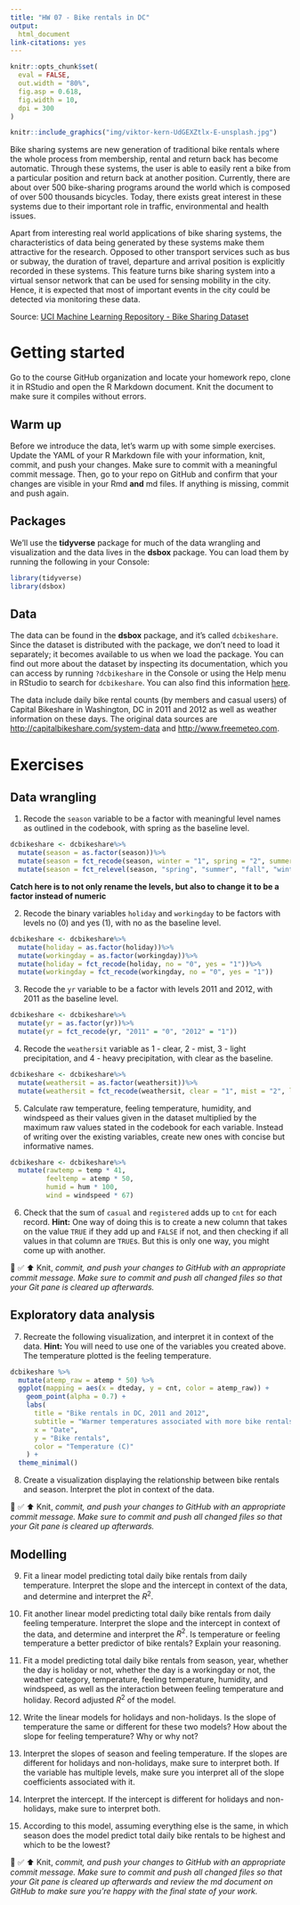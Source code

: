 ```yaml
---
title: "HW 07 - Bike rentals in DC"
output: 
  html_document
link-citations: yes
---
```


```r
knitr::opts_chunk$set(
  eval = FALSE,
  out.width = "80%",
  fig.asp = 0.618,
  fig.width = 10,
  dpi = 300
)
```

```r
knitr::include_graphics("img/viktor-kern-UdGEXZtlx-E-unsplash.jpg")
```

Bike sharing systems are new generation of traditional bike rentals where the whole process from membership, rental and return back has become automatic.
Through these systems, the user is able to easily rent a bike from a particular position and return back at another position.
Currently, there are about over 500 bike-sharing programs around the world which is composed of over 500 thousands bicycles.
Today, there exists great interest in these systems due to their important role in traffic, environmental and health issues.

Apart from interesting real world applications of bike sharing systems, the characteristics of data being generated by these systems make them attractive for the research.
Opposed to other transport services such as bus or subway, the duration of travel, departure and arrival position is explicitly recorded in these systems.
This feature turns bike sharing system into a virtual sensor network that can be used for sensing mobility in the city.
Hence, it is expected that most of important events in the city could be detected via monitoring these data.

Source: [UCI Machine Learning Repository - Bike Sharing Dataset](http://archive.ics.uci.edu/ml/datasets/Bike+Sharing+Dataset)

# Getting started

Go to the course GitHub organization and locate your homework repo, clone it in RStudio and open the R Markdown document.
Knit the document to make sure it compiles without errors.

## Warm up

Before we introduce the data, let's warm up with some simple exercises.
Update the YAML of your R Markdown file with your information, knit, commit, and push your changes.
Make sure to commit with a meaningful commit message.
Then, go to your repo on GitHub and confirm that your changes are visible in your Rmd **and** md files.
If anything is missing, commit and push again.

## Packages

We'll use the **tidyverse** package for much of the data wrangling and visualization and the data lives in the **dsbox** package.
You can load them by running the following in your Console:

```r
library(tidyverse)
library(dsbox)
```

## Data

The data can be found in the **dsbox** package, and it's called `dcbikeshare`.
Since the dataset is distributed with the package, we don't need to load it separately; it becomes available to us when we load the package.
You can find out more about the dataset by inspecting its documentation, which you can access by running `?dcbikeshare` in the Console or using the Help menu in RStudio to search for `dcbikeshare`.
You can also find this information [here](https://rstudio-education.github.io/dsbox/reference/dcbikeshare.html).

The data include daily bike rental counts (by members and casual users) of Capital Bikeshare in Washington, DC in 2011 and 2012 as well as weather information on these days.
The original data sources are <http://capitalbikeshare.com/system-data> and <http://www.freemeteo.com>.

# Exercises

## Data wrangling

1.  Recode the `season` variable to be a factor with meaningful level names as outlined in the codebook, with spring as the baseline level.

```r
dcbikeshare <- dcbikeshare%>%
  mutate(season = as.factor(season))%>%
  mutate(season = fct_recode(season, winter = "1", spring = "2", summer = "3", fall = "4"))%>%
  mutate(season = fct_relevel(season, "spring", "summer", "fall", "winter"))
```

**Catch here is to not only rename the levels, but also to change it to be a factor instead of numeric**

2.  Recode the binary variables `holiday` and `workingday` to be factors with levels no (0) and yes (1), with no as the baseline level.

```r
dcbikeshare <- dcbikeshare%>%
  mutate(holiday = as.factor(holiday))%>%
  mutate(workingday = as.factor(workingday))%>%
  mutate(holiday = fct_recode(holiday, no = "0", yes = "1"))%>%
  mutate(workingday = fct_recode(workingday, no = "0", yes = "1"))
```


3.  Recode the `yr` variable to be a factor with levels 2011 and 2012, with 2011 as the baseline level.

```r
dcbikeshare <- dcbikeshare%>%
  mutate(yr = as.factor(yr))%>%
  mutate(yr = fct_recode(yr, "2011" = "0", "2012" = "1"))
```


4.  Recode the `weathersit` variable as 1 - clear, 2 - mist, 3 - light precipitation, and 4 - heavy precipitation, with clear as the baseline.

```r
dcbikeshare <- dcbikeshare%>%
  mutate(weathersit = as.factor(weathersit))%>%
  mutate(weathersit = fct_recode(weathersit, clear = "1", mist = "2", lightprecipitation = "3", heavyprecipitation = "4"))
```


5.  Calculate raw temperature, feeling temperature, humidity, and windspeed as their values given in the dataset multiplied by the maximum raw values stated in the codebook for each variable.
    Instead of writing over the existing variables, create new ones with concise but informative names.
    
```r
dcbikeshare <- dcbikeshare%>%
  mutate(rawtemp = temp * 41,
         feeltemp = atemp * 50,
         humid = hum * 100, 
         wind = windspeed * 67)
```
    

6.  Check that the sum of `casual` and `registered` adds up to `cnt` for each record.
    **Hint:** One way of doing this is to create a new column that takes on the value `TRUE` if they add up and `FALSE` if not, and then checking if all values in that column are `TRUE`s.
    But this is only one way, you might come up with another.

🧶 ✅ ⬆️ Knit, *commit, and push your changes to GitHub with an appropriate commit message. Make sure to commit and push all changed files so that your Git pane is cleared up afterwards.*

## Exploratory data analysis

7.  Recreate the following visualization, and interpret it in context of the data. **Hint:** You will need to use one of the variables you created above. The temperature plotted is the feeling temperature.

```r
dcbikeshare %>%
  mutate(atemp_raw = atemp * 50) %>%
  ggplot(mapping = aes(x = dteday, y = cnt, color = atemp_raw)) +
    geom_point(alpha = 0.7) +
    labs(
      title = "Bike rentals in DC, 2011 and 2012",
      subtitle = "Warmer temperatures associated with more bike rentals",
      x = "Date",
      y = "Bike rentals",
      color = "Temperature (C)"
    ) +
  theme_minimal()
```

8.  Create a visualization displaying the relationship between bike rentals and season. Interpret the plot in context of the data.

🧶 ✅ ⬆️ Knit, *commit, and push your changes to GitHub with an appropriate commit message. Make sure to commit and push all changed files so that your Git pane is cleared up afterwards.*

## Modelling

9.  Fit a linear model predicting total daily bike rentals from daily temperature.
    Interpret the slope and the intercept in context of the data, and determine and interpret the $R^2$.

10. Fit another linear model predicting total daily bike rentals from daily feeling temperature.
    Interpret the slope and the intercept in context of the data, and determine and interpret the $R^2$.
    Is temperature or feeling temperature a better predictor of bike rentals?
    Explain your reasoning.

11. Fit a model predicting total daily bike rentals from season, year, whether the day is holiday or not, whether the day is a workingday or not, the weather category, temperature, feeling temperature, humidity, and windspeed, as well as the interaction between feeling temperature and holiday.
    Record adjusted $R^2$ of the model.

12. Write the linear models for holidays and non-holidays.
    Is the slope of temperature the same or different for these two models?
    How about the slope for feeling temperature?
    Why or why not?

13. Interpret the slopes of season and feeling temperature.
    If the slopes are different for holidays and non-holidays, make sure to interpret both.
    If the variable has multiple levels, make sure you interpret all of the slope coefficients associated with it.

14. Interpret the intercept.
    If the intercept is different for holidays and non-holidays, make sure to interpret both.

15. According to this model, assuming everything else is the same, in which season does the model predict total daily bike rentals to be highest and which to be the lowest?

🧶 ✅ ⬆️ Knit, *commit, and push your changes to GitHub with an appropriate commit message. Make sure to commit and push all changed files so that your Git pane is cleared up afterwards and review the md document on GitHub to make sure you're happy with the final state of your work.*

